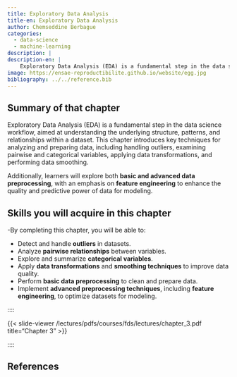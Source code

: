 ```yaml
---
title: Exploratory Data Analysis
title-en: Exploratory Data Analysis
author: Chemseddine Berbague
categories:
  - data-science
  - machine-learning
description: |
description-en: |
    Exploratory Data Analysis (EDA) is a fundamental step in the data science workflow.
image: https://ensae-reproductibilite.github.io/website/egg.jpg
bibliography: ../../reference.bib
---
```


::: {.content-visible when-profile="en"}
## Summary of that chapter {}

Exploratory Data Analysis (EDA) is a fundamental step in the data science workflow, aimed at understanding the underlying structure, patterns, and relationships within a dataset. This chapter introduces key techniques for analyzing and preparing data, including handling outliers, examining pairwise and categorical variables, applying data transformations, and performing data smoothing.

Additionally, learners will explore both **basic and advanced data preprocessing**, with an emphasis on **feature engineering** to enhance the quality and predictive power of data for modeling.
:::


::: {.callout-tip collapse="true"}
## Skills you will acquire in this chapter
-By completing this chapter, you  will be able to:

- Detect and handle **outliers** in datasets.
- Analyze **pairwise relationships** between variables.
- Explore and summarize **categorical variables**.
- Apply **data transformations** and **smoothing techniques** to improve data quality.
- Perform **basic data preprocessing** to clean and prepare data.
- Implement **advanced preprocessing techniques**, including **feature engineering**, to optimize datasets for modeling.

:::

::::

{{< slide-viewer /lectures/pdfs/courses/fds/lectures/chapter_3.pdf title="Chapter 3" >}}

::::

::: {.content-visible when-profile="en"}
# References {-}
:::

::: {#refs}
:::